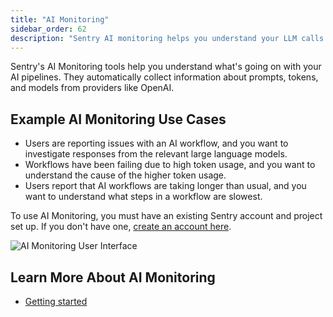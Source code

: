 ```yaml
---
title: "AI Monitoring"
sidebar_order: 62
description: "Sentry AI monitoring helps you understand your LLM calls."
---
```


<Include name="feature-stage-alpha.mdx" />

Sentry's AI Monitoring tools help you understand what's going on with your AI pipelines. They automatically collect information about prompts, tokens, and models from providers like OpenAI.

## Example AI Monitoring Use Cases

- Users are reporting issues with an AI workflow, and you want to investigate responses from the relevant large language models.
- Workflows have been failing due to high token usage, and you want to understand the cause of the higher token usage.
- Users report that AI workflows are taking longer than usual, and you want to understand what steps in a workflow are slowest.

To use AI Monitoring, you must have an existing Sentry account and project set up. If you don't have one, [create an account here](https://sentry.io/signup/).

![AI Monitoring User Interface](./img/details-view.png)


## Learn More About AI Monitoring

- [Getting started](/product/ai-monitoring/getting-started/)
